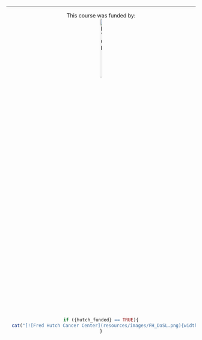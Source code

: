 
<hr>

<center> 

This course was funded by:
<br>
[![ITCR](resources/images/ITCRLogo.png){width=10% height=20%}](https://itcr.cancer.gov)

```r
if ({hutch_funded} == TRUE){
  cat("[![Fred Hutch Cancer Center](resources/images/FH_DaSL.png){width=10% height=10%}](https://www.fredhutch.org/en/about/about-the-hutch.html)")
}
```

</center>
